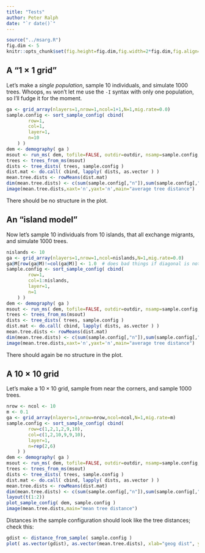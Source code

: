```yaml
---
title: "Tests"
author: Peter Ralph
date: "`r date()`"
---
```



```r
source("../msarg.R")
fig.dim <- 5
knitr::opts_chunk$set(fig.height=fig.dim,fig.width=2*fig.dim,fig.align='center')
```

A "$1 \times 1$ grid"
--------------

Let's make a *single population*,
sample 10 individuals,
and simulate 1000 trees.
Whoops, `ms` won't let me use the `-I` syntax with only one population, so I'll fudge it for the moment.
```r
ga <- grid_array(nlayers=1,nrow=1,ncol=1+1,N=1,mig.rate=0.0)
sample.config <- sort_sample_config( cbind(
        row=1,
        col=1,
        layer=1,
        n=10
    ) )
dem <- demography( ga )
msout <- run_ms( dem, tofile=FALSE, outdir=outdir, nsamp=sample.config, trees=TRUE, nreps=1000 )
trees <- trees_from_ms(msout)
dists <- tree_dists( trees, sample.config )
dist.mat <- do.call( cbind, lapply( dists, as.vector ) )
mean.tree.dists <- rowMeans(dist.mat)
dim(mean.tree.dists) <- c(sum(sample.config[,"n"]),sum(sample.config[,"n"]))
image(mean.tree.dists,xaxt='n',yaxt='n',main="average tree distance")
```

There should be no structure in the plot.


An "island model"
-----------------

Now let's sample 10 individuals
from 10 islands, that all exchange migrants,
and simulate 1000 trees.
```r
nislands <- 10
ga <- grid_array(nlayers=1,nrow=1,ncol=nislands,N=1,mig.rate=0.0)
ga@M[row(ga@M)!=col(ga@M)] <- 1.0  # does bad things if diagonal is not zero??
sample.config <- sort_sample_config( cbind(
        row=1,
        col=1:nislands,
        layer=1,
        n=1
    ) )
dem <- demography( ga )
msout <- run_ms( dem, tofile=FALSE, outdir=outdir, nsamp=sample.config, trees=TRUE, nreps=1000 )
trees <- trees_from_ms(msout)
dists <- tree_dists( trees, sample.config )
dist.mat <- do.call( cbind, lapply( dists, as.vector ) )
mean.tree.dists <- rowMeans(dist.mat)
dim(mean.tree.dists) <- c(sum(sample.config[,"n"]),sum(sample.config[,"n"]))
image(mean.tree.dists,xaxt='n',yaxt='n',main="average tree distance")
```

There should again be no structure in the plot.

A $10 \times 10$ grid
--------------

Let's make a $10 \times 10$ grid,
sample from near the corners,
and sample 1000 trees.
```r
nrow <- ncol <- 10
m <- 0.1
ga <- grid_array(nlayers=1,nrow=nrow,ncol=ncol,N=1,mig.rate=m)
sample.config <- sort_sample_config( cbind(
        row=c(1,2,1,2,9,10),
        col=c(1,2,10,9,9,10),
        layer=1,
        n=rep(2,6)
    ) )
dem <- demography( ga )
msout <- run_ms( dem, tofile=FALSE, outdir=outdir, nsamp=sample.config, trees=TRUE, nreps=1000 )
trees <- trees_from_ms(msout)
dists <- tree_dists( trees, sample.config )
dist.mat <- do.call( cbind, lapply( dists, as.vector ) )
mean.tree.dists <- rowMeans(dist.mat)
dim(mean.tree.dists) <- c(sum(sample.config[,"n"]),sum(sample.config[,"n"]))
layout(t(1:2))
plot_sample_config( dem, sample.config )
image(mean.tree.dists,main="mean tree distance")
```

Distances in the sample configuration should look like the tree distances; check this:
```r
gdist <- distance_from_sample( sample.config )
plot( as.vector(gdist), as.vector(mean.tree.dists), xlab="geog dist", ylab="tree dist" )
```

